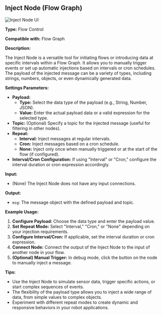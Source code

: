
## Inject Node (Flow Graph)

<Image src="/screenshot/node-inject.png" alt="Inject Node UI" width={200} height={200} />

**Type:** Flow Control

**Compatible with:** Flow Graph

**Description:**

The Inject Node is a versatile tool for initiating flows or introducing data at specific intervals within a Flow Graph. It allows you to manually trigger events or set up automatic injections based on intervals or cron schedules. The payload of the injected message can be a variety of types, including strings, numbers, objects, or even dynamically generated data.

**Settings Parameters:**

*   **Payload:**
    *   **Type:** Select the data type of the payload (e.g., String, Number, JSON).
    *   **Value:**  Enter the actual payload data or a valid expression for the selected type.
*   **Topic:** (Optional) Specify a topic for the injected message (useful for filtering in other nodes).
*   **Repeat:**
    *   **Interval:** Inject messages at regular intervals.
    *   **Cron:** Inject messages based on a cron schedule.
    *   **None:** Inject only once when manually triggered or at the start of the flow (if configured).
*   **Interval/Cron Configuration:**  If using "Interval" or "Cron," configure the interval duration or cron expression accordingly.

**Input:**

*   (None) The Inject Node does not have any input connections.

**Output:**

*   `msg`: The message object with the defined payload and topic.

**Example Usage:**

1.  **Configure Payload:** Choose the data type and enter the payload value.
2.  **Set Repeat Mode:** Select "Interval," "Cron," or "None" depending on your injection requirements.
3.  **Configure Interval/Cron:** If applicable, set the interval duration or cron expression.
4.  **Connect Node:** Connect the output of the Inject Node to the input of another node in your flow.
5.  **(Optional) Manual Trigger:** In debug mode, click the button on the node to manually inject a message.

**Tips:**

*   Use the Inject Node to simulate sensor data, trigger specific actions, or start complex sequences of events.
*   The flexibility of the payload type allows you to inject a wide range of data, from simple values to complex objects.
*   Experiment with different repeat modes to create dynamic and responsive behaviors in your robot applications.
